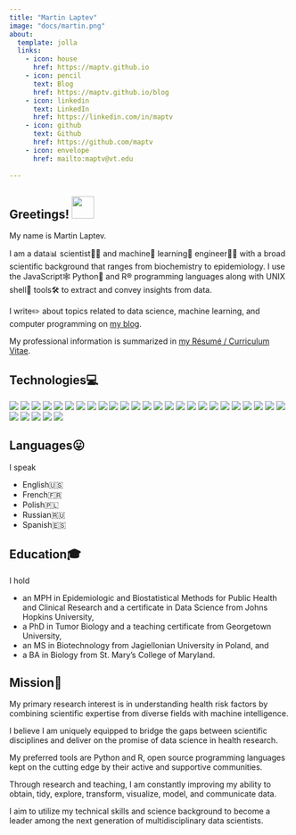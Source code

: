 ```yaml
---
title: "Martin Laptev"
image: "docs/martin.png"
about:
  template: jolla
  links:
    - icon: house
      href: https://maptv.github.io
    - icon: pencil
      text: Blog
      href: https://maptv.github.io/blog
    - icon: linkedin
      text: LinkedIn
      href: https://linkedin.com/in/maptv
    - icon: github
      text: Github
      href: https://github.com/maptv
    - icon: envelope
      href: mailto:maptv@vt.edu
      
---
```


## Greetings! <img src="docs/wave.gif" width="40px"/>

My name is Martin Laptev.

I am a data📊 scientist👨‍🔬 and machine🤖 learning🧠 engineer👨‍💻 with a broad scientific background that ranges from biochemistry to epidemiology. I use the JavaScript🕸 Python🐍 and R®️ programming languages along with UNIX shell🐚 tools🛠 to extract and convey insights from data.

I write✏️ about topics related to data science, machine learning, and computer programming on <a href = "blog.html">my blog</a><i class="fa fa-pencil-alt"></i>.

My professional information is summarized in <a href = "https://mskar.github.io/cv">my Résumé / Curriculum Vitae</a><i class="fa fa-address-card"></i>.

## Technologies💻

![](https://img.shields.io/badge/-Anaconda-informational?style=flat&logo=Anaconda&logoColor=white&color=2bbc8a) ![](https://img.shields.io/badge/-Bash-informational?style=flat&logo=gnu-bash&logoColor=white&color=2bbc8a) ![](https://img.shields.io/badge/-DataSpell-informational?style=flat&logo=jetbrains&logoColor=white&color=2bbc8a) ![](https://img.shields.io/badge/-GIMP-informational?style=flat&logo=gimp&logoColor=white&color=2bbc8a) ![](https://img.shields.io/badge/-Git-informational?style=flat&logo=git&logoColor=white&color=2bbc8a) ![](https://img.shields.io/badge/-GNU-informational?style=flat&logo=gnu&logoColor=white&color=2bbc8a) ![](https://img.shields.io/badge/-Homebrew-informational?style=flat&logo=homebrew&logoColor=white&color=2bbc8a) ![](https://img.shields.io/badge/-Inkscape-informational?style=flat&logo=inkscape&logoColor=white&color=2bbc8a) ![](https://img.shields.io/badge/-JavaScript-informational?style=flat&logo=javascript&logoColor=white&color=2bbc8a) ![](https://img.shields.io/badge/-Jupyter-informational?style=flat&logo=jupyter&logoColor=white&color=2bbc8a) ![](https://img.shields.io/badge/-Keras-informational?style=flat&logo=keras&logoColor=white&color=2bbc8a) ![](https://img.shields.io/badge/-Linux-informational?style=flat&logo=linux&logoColor=white&color=2bbc8a) ![](https://img.shields.io/badge/-macOS-informational?style=flat&logo=macos&logoColor=white&color=2bbc8a) ![](https://img.shields.io/badge/-Miniforge-informational?style=flat&logo=conda-forge&logoColor=white&color=2bbc8a) ![](https://img.shields.io/badge/-Neovim-informational?style=flat&logo=neovim&logoColor=white&color=2bbc8a) ![](https://img.shields.io/badge/-NumPy-informational?style=flat&logo=numpy&logoColor=white&color=2bbc8a) ![](https://img.shields.io/badge/-Pandas-informational?style=flat&logo=pandas&logoColor=white&color=2bbc8a) ![](https://img.shields.io/badge/-PyCharm-informational?style=flat&logo=pycharm&logoColor=white&color=2bbc8a) ![](https://img.shields.io/badge/-Python-informational?style=flat&logo=python&logoColor=white&color=2bbc8a) ![](https://img.shields.io/badge/-PyTorch-informational?style=flat&logo=pytorch&logoColor=white&color=2bbc8a) ![](https://img.shields.io/badge/-React-informational?style=flat&logo=react&logoColor=white&color=2bbc8a) ![](https://img.shields.io/badge/-R-informational?style=flat&logo=r&logoColor=white&color=2bbc8a) ![](https://img.shields.io/badge/-RStudio-informational?style=flat&logo=rstudio&logoColor=white&color=2bbc8a) ![](https://img.shields.io/badge/-Sklearn-informational?style=flat&logo=scikit-learn&logoColor=white&color=2bbc8a) ![](https://img.shields.io/badge/-SciPy-informational?style=flat&logo=scipy&logoColor=white&color=2bbc8a) ![](https://img.shields.io/badge/-Spacemacs-informational?style=flat&logo=spacemacs&logoColor=white&color=2bbc8a) ![](https://img.shields.io/badge/-TensorFlow-informational?style=flat&logo=tensorflow&logoColor=white&color=2bbc8a) ![](https://img.shields.io/badge/-TypeScript-informational?style=flat&logo=typescript&logoColor=white&color=2bbc8a) ![](https://img.shields.io/badge/-Vim-informational?style=flat&logo=vim&logoColor=white&color=2bbc8a) ![](https://img.shields.io/badge/-WebStorm-informational?style=flat&logo=webstorm&logoColor=white&color=2bbc8a)

## Languages😛

I speak

-   English🇺🇸
-   French🇫🇷
-   Polish🇵🇱
-   Russian🇷🇺
-   Spanish🇪🇸

## Education🎓

I hold

-   an MPH in Epidemiologic and Biostatistical Methods for Public Health and Clinical Research and a certificate in Data Science from Johns Hopkins University,
-   a PhD in Tumor Biology and a teaching certificate from Georgetown University,
-   an MS in Biotechnology from Jagiellonian University in Poland, and
-   a BA in Biology from St. Mary's College of Maryland.

## Mission🚀

My primary research interest is in understanding health risk factors by combining scientific expertise from diverse fields with machine intelligence.

I believe I am uniquely equipped to bridge the gaps between scientific disciplines and deliver on the promise of data science in health research.

My preferred tools are Python and R, open source programming languages kept on the cutting edge by their active and supportive communities.

Through research and teaching, I am constantly improving my ability to obtain, tidy, explore, transform, visualize, model, and communicate data.

I aim to utilize my technical skills and science background to become a leader among the next generation of multidisciplinary data scientists.
